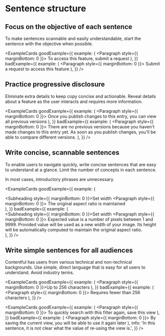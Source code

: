 
# Sentence structure

## Focus on the objective of each sentence

To make sentences scannable and easily understandable, start the sentence with the objective when possible.

<ExampleCards
  goodExample={{
    example: (
      <Paragraph style={{ marginBottom: 0 }}>
        To access this feature, submit a request
      </Paragraph>
    ),
  }}
  badExample={{
    example: (
      <Paragraph style={{ marginBottom: 0 }}>
        Submit a request to access this feature
      </Paragraph>
    ),
  }}
/>

## Practice progressive disclosure

Eliminate extra details to keep copy concise and actionable. Reveal details about a feature as the user interacts and requires more information.

<ExampleCards
  goodExample={{
    example: (
      <Paragraph style={{ marginBottom: 0 }}>
        Once you publish changes to this entry, you can view all previous
        versions
      </Paragraph>
    ),
  }}
  badExample={{
    example: (
      <Paragraph style={{ marginBottom: 0 }}>
        There are no previous versions because you haven't made changes to this
        entry yet. As soon as you publish changes, you'll be able to compare
        different versions.
      </Paragraph>
    ),
  }}
/>

## Write concise, scannable sentences

To enable users to navigate quickly, write concise sentences that are easy to understand at a glance. Limit the number of concepts in each sentence.

In most cases, introductory phrases are unnecessary.

<ExampleCards
  goodExample={{
    example: (
      <div>
        <Subheading style={{ marginBottom: 0 }}>Set width</Subheading>
        <Paragraph style={{ marginBottom: 0 }}>
          The original aspect ratio is maintained
        </Paragraph>
      </div>
    ),
  }}
  badExample={{
    example: (
      <div>
        <Subheading style={{ marginBottom: 0 }}>Set width</Subheading>
        <Paragraph style={{ marginBottom: 0 }}>
          Expected value is a number of pixels between 1 and 9999. Provided
          value will be used as a new width of your image. Its height will be
          automatically computed to maintain the original aspect ratio.
        </Paragraph>
      </div>
    ),
  }}
/>

## Write simple sentences for all audiences

Contentful has users from various technical and non-technical backgrounds. Use simple, direct language that is easy for all users to understand. Avoid industry terms.

<ExampleCards
  goodExample={{
    example: (
      <Paragraph style={{ marginBottom: 0 }}>Up to 256 characters</Paragraph>
    ),
  }}
  badExample={{
    example: (
      <Paragraph style={{ marginBottom: 0 }}>
        Requires fewer than 256 characters
      </Paragraph>
    ),
  }}
/>

<ExampleCards
  goodExample={{
    example: (
      <Paragraph style={{ marginBottom: 0 }}>
        To quickly search with this filter again, save this view
      </Paragraph>
    ),
  }}
  badExample={{
    example: (
      <Paragraph style={{ marginBottom: 0 }}>
        By saving the current view, you will be able to use it again later
      </Paragraph>
    ),
    info:
      'In this sentence, it is not clear what the value of re-using the view is.',
  }}
/>
